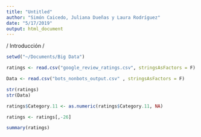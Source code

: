 ```yaml
---
title: "Untitled"
author: "Simón Caicedo, Juliana Dueñas y Laura Rodríguez"
date: "5/17/2019"
output: html_document
---
```


/
Introducción
/


```r
setwd("~/Documents/Big Data")

ratings <- read.csv("google_review_ratings.csv", stringsAsFactors = F)

Data <- read.csv("bots_nonbots_output.csv" , stringsAsFactors = F)

str(ratings)
str(Data)
```


```r
ratings$Category.11 <- as.numeric(ratings$Category.11, NA)

ratings <- ratings[,-26]

summary(ratings)
```

